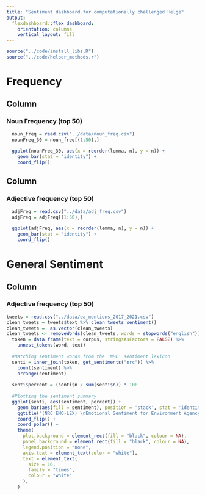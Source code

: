 ```yaml
---
title: "Sentiment dashboard for computationally challenged Helge"
output: 
  flexdashboard::flex_dashboard:
    orientation: columns
    vertical_layout: fill
---
```


```r
source("../code/install_libs.R")
source("../code/helper_methods.r")
```

Frequency
=======================================================================
Column {data-width=550}
-----------------------------------------------------------------------

### Noun Frequency (top 50)

```r
  noun_freq = read.csv("../data/noun_freq.csv")
  nounFreq_30 = noun_freq[(1:50),]
  
  ggplot(nounFreq_30, aes(x = reorder(lemma, n), y = n)) +
    geom_bar(stat = "identity") +
    coord_flip()
```

Column {data-width=550}
-----------------------------------------------------------------------

### Adjective frequency (top 50)

```r
  adjFreq = read.csv("../data/adj_freq.csv")
  adjFreq = adjFreq[(1:50),]
  
  ggplot(adjFreq, aes(x = reorder(lemma, n), y = n)) +
    geom_bar(stat = "identity") +
    coord_flip()
```
General Sentiment
=======================================================================
Column {data-width=550}
-----------------------------------------------------------------------

### Adjective frequency (top 50)
```r

tweets = read.csv("../data/ea_mentions_2017_2021.csv")
clean_tweets = tweets$text %>% clean_tweets_sentiment()
clean_tweets =  as.vector(clean_tweets)
clean_tweets <- removeWords(clean_tweets, words = stopwords("english"))
  token = data.frame(text = corpus, stringsAsFactors = FALSE) %>%
    unnest_tokens(word, text)
  
  #Matching sentiment words from the 'NRC' sentiment lexicon
  senti = inner_join(token, get_sentiments("nrc")) %>%
    count(sentiment) %>%
    arrange(sentiment)
  
  senti$percent = (senti$n / sum(senti$n)) * 100
  
  #Plotting the sentiment summary
  ggplot(senti, aes(sentiment, percent)) +
    geom_bar(aes(fill = sentiment), position = 'stack', stat = 'identity') +
    ggtitle("(NRC EMO-LEX) \nEmotional Sentiment for Environment Agency \nmentions on Twitter") +
    coord_flip() +
    coord_polar() +
    theme(
      plot.background = element_rect(fill = "black", colour = NA),
      panel.background = element_rect(fill = "black", colour = NA),
      legend.position = "none",
      axis.text = element_text(color = "white"),
      text = element_text(
        size = 16,
        family = "times",
        colour = "white"
      ),
    )
```
